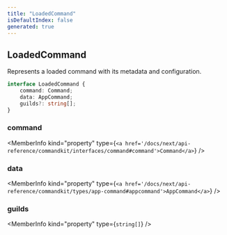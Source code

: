```yaml
---
title: "LoadedCommand"
isDefaultIndex: false
generated: true
---
```



<!-- This file was generated from the CommandKit source. Do not modify. Instead, re-run the "docgen" script -->


## LoadedCommand

<GenerationInfo sourceFile="packages/commandkit/src/app/handlers/AppCommandHandler.ts" sourceLine="72" packageName="commandkit" />

Represents a loaded command with its metadata and configuration.

```ts title="Signature"
interface LoadedCommand {
    command: Command;
    data: AppCommand;
    guilds?: string[];
}
```

<div className="members-wrapper">

### command

<MemberInfo kind="property" type={`<a href='/docs/next/api-reference/commandkit/interfaces/command#command'>Command</a>`}   />


### data

<MemberInfo kind="property" type={`<a href='/docs/next/api-reference/commandkit/types/app-command#appcommand'>AppCommand</a>`}   />


### guilds

<MemberInfo kind="property" type={`string[]`}   />




</div>

